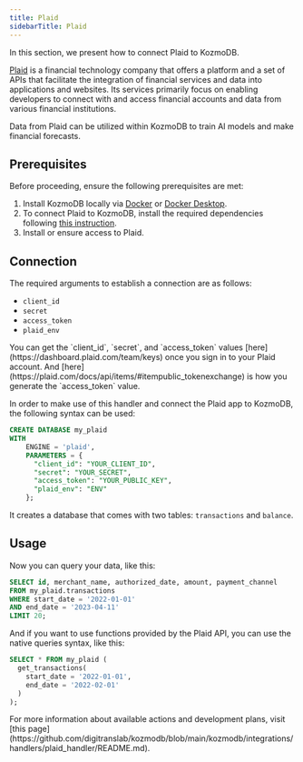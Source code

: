 ```yaml
---
title: Plaid
sidebarTitle: Plaid
---
```


In this section, we present how to connect Plaid to KozmoDB.

[Plaid](https://plaid.com/) is a financial technology company that offers a platform and a set of APIs that facilitate the integration of financial services and data into applications and websites. Its services primarily focus on enabling developers to connect with and access financial accounts and data from various financial institutions.

Data from Plaid can be utilized within KozmoDB to train AI models and make financial forecasts.

## Prerequisites

Before proceeding, ensure the following prerequisites are met:

1. Install KozmoDB locally via [Docker](/setup/self-hosted/docker) or [Docker Desktop](/setup/self-hosted/docker-desktop).
2. To connect Plaid to KozmoDB, install the required dependencies following [this instruction](/setup/self-hosted/docker#install-dependencies).
3. Install or ensure access to Plaid.

## Connection

The required arguments to establish a connection are as follows:

* `client_id`
* `secret`
* `access_token`
* `plaid_env`

<Tip>
You can get the `client_id`, `secret`, and `access_token` values [here](https://dashboard.plaid.com/team/keys) once you sign in to your Plaid account.
And [here](https://plaid.com/docs/api/items/#itempublic_tokenexchange) is how you generate the `access_token` value.
</Tip>

In order to make use of this handler and connect the Plaid app to KozmoDB, the following syntax can be used:

```sql
CREATE DATABASE my_plaid 
WITH 
    ENGINE = 'plaid',
    PARAMETERS = {
      "client_id": "YOUR_CLIENT_ID",
      "secret": "YOUR_SECRET",
      "access_token": "YOUR_PUBLIC_KEY",
      "plaid_env": "ENV"
    };
```

It creates a database that comes with two tables: `transactions` and `balance`.

## Usage

Now you can query your data, like this:

```sql
SELECT id, merchant_name, authorized_date, amount, payment_channel
FROM my_plaid.transactions 
WHERE start_date = '2022-01-01' 
AND end_date = '2023-04-11' 
LIMIT 20;
```

And if you want to use functions provided by the Plaid API, you can use the native queries syntax, like this:

```sql
SELECT * FROM my_plaid (
  get_transactions(
    start_date = '2022-01-01',
    end_date = '2022-02-01'
  )
);
```

<Info>
For more information about available actions and development plans, visit [this page](https://github.com/digitranslab/kozmodb/blob/main/kozmodb/integrations/handlers/plaid_handler/README.md).
</Info>
